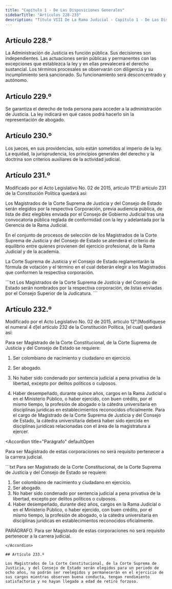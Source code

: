 ```yaml
---
title: "Capítulo 1 - De Las Disposiciones Generales"
sidebarTitle: "Artículos 228-233"
description: "Título VIII De La Rama Judicial - Capítulo 1 - De Las Disposiciones Generales"
---
```


## Artículo 228.º

La Administración de Justicia es función pública. Sus decisiones son independientes. Las actuaciones serán públicas y permanentes con las excepciones que establezca la ley y en ellas prevalecerá el derecho sustancial. Los términos procesales se observarán con diligencia y su incumplimiento será sancionado. Su funcionamiento será desconcentrado y autónomo.

## Artículo 229.º

Se garantiza el derecho de toda persona para acceder a la administración de Justicia. La ley indicará en qué casos podrá hacerlo sin la representación de abogado.

## Artículo 230.º

Los jueces, en sus providencias, solo están sometidos al imperio de la ley. La equidad, la jurisprudencia, los principios generales del derecho y la doctrina son criterios auxiliares de la actividad judicial.

## Artículo 231.º

<Warning>Modificado por el Acto Legislativo No. 02 de 2015, artículo 11°.El artículo 231 de la Constitución Política quedará así:</Warning>

Los Magistrados de la Corte Suprema de Justicia y del Consejo de Estado serán elegidos por la respectiva Corporación, previa audiencia pública, de lista de diez elegibles enviada por el Consejo de Gobierno Judicial tras una convocatoria pública reglada de conformidad con la ley y adelantada por la Gerencia de la Rama Judicial.

En el conjunto de procesos de selección de los Magistrados de la Corte Suprema de Justicia y del Consejo de Estado se atenderá el criterio de equilibrio entre quienes provienen del ejercicio profesional, de la Rama Judicial y de la academia.

La Corte Suprema de Justicia y el Consejo de Estado reglamentarán la fórmula de votación y el término en el cual deberán elegir a los Magistrados que conformen la respectiva corporación.

<Accordion title="Artículo original antes de la modificación:">
```txt
Los Magistrados de la Corte Suprema de Justicia y del Consejo de Estado serán
nombrados por la respectiva corporación, de listas enviadas por el Consejo
Superior de la Judicatura.
```
</Accordion>

## Artículo 232.º

<Warning>Modificado por el Acto Legislativo No. 02 de 2015, artículo 12°.[Modifíquese el numeral 4 d]el artículo 232 de la Constitución Política, [el cual] quedará así:</Warning>

Para ser Magistrado de la Corte Constitucional, de la Corte Suprema de Justicia y del Consejo de Estado se requiere:

1. Ser colombiano de nacimiento y ciudadano en ejercicio.

2. Ser abogado.

3. No haber sido condenado por sentencia judicial a pena privativa de la libertad, excepto por delitos políticos o culposos.

4. Haber desempeñado, durante quince años, cargos en la Rama Judicial o en el Ministerio Público, o haber ejercido, con buen crédito, por el mismo tiempo, la profesión de abogado o la cátedra universitaria en disciplinas jurídicas en establecimientos reconocidos oficialmente. Para el cargo de Magistrado de la Corte Suprema de Justicia y del Consejo de Estado, la cátedra universitaria deberá haber sido ejercida en disciplinas jurídicas relacionadas con el área de la magistratura a ejercer.

<Accordion
title="Parágrafo"
defaultOpen
>
Para ser Magistrado de estas corporaciones no será
requisito pertenecer a la carrera judicial.
</Accordion>

<Accordion title="Artículo original antes de la modificación:">
```txt
Para ser Magistrado de la Corte Constitucional, de la Corte Suprema de 
Justicia y del Consejo de Estado se requiere:

1. Ser colombiano de nacimiento y ciudadano en ejercicio.
2. Ser abogado.
3. No haber sido condenado por sentencia judicial a pena privativa de la 
libertad, excepto por delitos políticos o culposos.
4. Haber desempeñado, durante diez años, cargos en la Rama Judicial
o en el Ministerio Público, o haber ejercido, con buen crédito, por el mismo
tiempo, la profesión de abogado, o la cátedra universitaria en disciplinas
jurídicas en establecimientos reconocidos oficialmente.

PARÁGRAFO. Para ser Magistrado de estas corporaciones no será
requisito pertenecer a la carrera judicial.
```
</Accordion>

## Artículo 233.º

Los Magistrados de la Corte Constitucional, de la Corte Suprema de Justicia, y del Consejo de Estado serán elegidos para un periodo de ocho años, no podrán ser reelegidos y permanecerán en el ejercicio de sus cargos mientras observen buena conducta, tengan rendimiento satisfactorio y no hayan llegado a edad de retiro forzoso.
